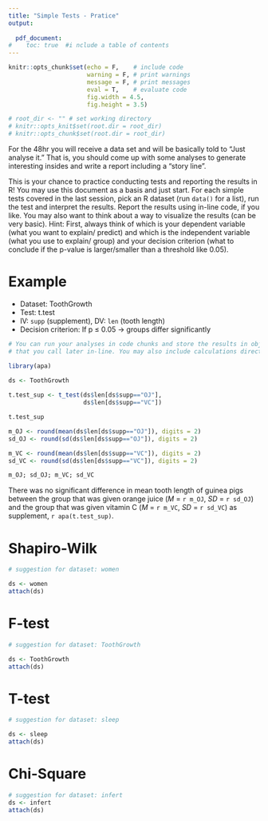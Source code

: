 ---
title: "Simple Tests - Pratice"
output:
  
  pdf_document:
#    toc: true  #i nclude a table of contents
---

```{r setup, include = F}
knitr::opts_chunk$set(echo = F,    # include code 
                      warning = F, # print warnings
                      message = F, # print messages
                      eval = T,    # evaluate code
                      fig.width = 4.5,
                      fig.height = 3.5)

# root_dir <- "" # set working directory
# knitr::opts_knit$set(root.dir = root_dir)   
# knitr::opts_chunk$set(root.dir = root_dir)  
```
  
For the 48hr you will receive a data set and will be basically told to "Just analyse it."
That is, you should come up with some analyses to generate interesting insides and write a report including a "story line". 

This is your chance to practice conducting tests and reporting the results in R! You may use this document as a basis and just start. For each simple tests covered in the last session, pick an R dataset (run `data()` for a list), run the test and interpret the results. Report the results using in-line code, if you like.
You may also want to think about a way to visualize the results (can be very basic).
Hint: First, always think of which is your dependent variable (what you want to explain/ predict) and which is the independent variable (what you use to explain/ group) and your decision criterion (what to conclude if the p-value is larger/smaller than a threshold like 0.05).

# Example

- Dataset: ToothGrowth
- Test: t.test
- IV: `supp` (supplement), DV: `len` (tooth length)
- Decision criterion: If p $\leq$ 0.05 $\longrightarrow$ groups differ significantly

```{r load Data, include=FALSE}

# You can run your analyses in code chunks and store the results in objects 
# that you call later in-line. You may also include calculations directly inline.

library(apa)
 
ds <- ToothGrowth

t.test_sup <- t_test(ds$len[ds$supp=="OJ"], 
                     ds$len[ds$supp=="VC"])

t.test_sup

m_OJ <- round(mean(ds$len[ds$supp=="OJ"]), digits = 2)
sd_OJ <- round(sd(ds$len[ds$supp=="OJ"]), digits = 2)

m_VC <- round(mean(ds$len[ds$supp=="VC"]), digits = 2)
sd_VC <- round(sd(ds$len[ds$supp=="VC"]), digits = 2)

m_OJ; sd_OJ; m_VC; sd_VC
```

There was no significant difference in mean tooth length of guinea pigs between the group that was given orange juice (*M* = `r m_OJ`, *SD* = `r sd_OJ`) and the group that was given vitamin C (*M* = `r m_VC`, *SD* = `r sd_VC`) as supplement, `r apa(t.test_sup)`.

# Shapiro-Wilk

```{r}
# suggestion for dataset: women

ds <- women
attach(ds)
```

# F-test

```{r}
# suggestion for dataset: ToothGrowth

ds <- ToothGrowth
attach(ds)
```

# T-test

```{r}
# suggestion for dataset: sleep

ds <- sleep
attach(ds)
```

# Chi-Square

```{r}
# suggestion for dataset: infert
ds <- infert
attach(ds)
```

